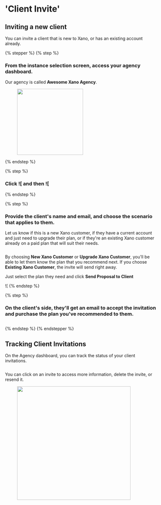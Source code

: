 # 'Client Invite'

## Inviting a new client

You can invite a client that is new to Xano, or has an existing account already.

{% stepper %}
{% step %}
### From the instance selection screen, access your agency dashboard.

Our agency is called **Awesome Xano Agency**.

<div align="left"><figure><img src="../..//assets/CleanShot 2025-03-13 at 15.56.05.png" alt="" width="218" /><figcaption></figcaption></figure></div>
{% endstep %}

{% step %}
### Click ![[](<../../.gitbook/assets/CleanShot 2025-03-13 at 15.57.04.png>) and then ![[](<../../.gitbook/assets/CleanShot 2025-03-13 at 15.57.34.png>)


{% endstep %}

{% step %}
### Provide the client's name and email, and choose the scenario that applies to them.

Let us know if this is a new Xano customer, if they have a current account and just need to upgrade their plan, or if they're an existing Xano customer already on a paid plan that will suit their needs.

<figure><img src="../..//assets/CleanShot 2025-03-13 at 15.58.08.png" alt="" /><figcaption></figcaption></figure>

By choosing **New Xano Customer** or **Upgrade Xano Customer**, you'll be able to let them know the plan that you recommend next. If you choose **Existing Xano Customer**, the invite will send right away.

Just select the plan they need and click **Send Proposal to Client**

&#x20;![[](<../../.gitbook/assets/CleanShot 2025-03-13 at 16.00.33.png>)
{% endstep %}

{% step %}
### On the client's side, they'll get an email to accept the invitation and purchase the plan you've recommended to them.

<figure><img src="../..//assets/CleanShot 2025-03-13 at 16.01.36.png" alt="" /><figcaption></figcaption></figure>
{% endstep %}
{% endstepper %}

## Tracking Client Invitations

On the Agency dashboard, you can track the status of your client invitations.

<figure><img src="../..//assets/CleanShot 2025-03-13 at 16.02.35.png" alt="" /><figcaption></figcaption></figure>

You can click on an invite to access more information, delete the invite, or resend it.

<figure><img src="../..//assets/CleanShot 2025-03-13 at 16.03.47.png" alt="" width="375" /><figcaption></figcaption></figure>








